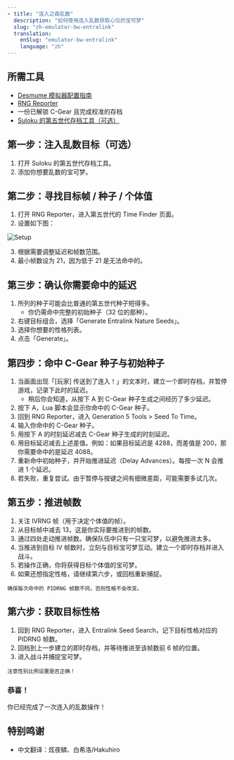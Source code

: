 ```yaml
---
- title: "连入之森乱数"
  description: "如何使用连入乱数获取心仪的宝可梦"
  slug: "zh-emulator-bw-entralink"
  translation:
    enSlug: "emulator-bw-entralink"
    language: "zh"
---
```


## 所需工具

- [Desmume 模拟器配置指南](/desmume-setup)
- [RNG Reporter](https://github.com/Bambo-Rambo/RNGReporter)
- 一份已解锁 C-Gear 且完成校准的存档
- [Suloku 的第五世代存档工具（可选）](https://projectpokemon.org/home/forums/topic/37801-gen-5-generation-5-save-tool-entralink-medals-join-avenue-and-others-not-in-pokegen/)

## 第一步：注入乱数目标（可选）

1. 打开 Suloku 的第五世代存档工具。
2. 添加你想要乱数的宝可梦。

## 第二步：寻找目标帧 / 种子 / 个体值

1. 打开 RNG Reporter，进入第五世代的 Time Finder 页面。
2. 设置如下图：

![Setup](/images/Black-and-White/Entralink/Setup.png)

3. 根据需要调整延迟和帧数范围。
4. 最小帧数设为 21，因为低于 21 是无法命中的。

## 第三步：确认你需要命中的延迟

1. 所列的种子可能会比普通的第五世代种子短得多。
   - 你仍需命中完整的初始种子（32 位的那种）。
2. 右键目标组合，选择「Generate Entralink Nature Seeds」。
3. 选择你想要的性格列表。
4. 点击「Generate」。

## 第四步：命中 C-Gear 种子与初始种子

1. 当画面出现「[玩家] 传送到了连入！」的文本时，建立一个即时存档，并暂停游戏，记录下此时的延迟。
   - 稍后你会知道，从按下 A 到 C-Gear 种子生成之间经历了多少延迟。
2. 按下 A，Lua 脚本会显示你命中的 C-Gear 种子。
3. 回到 RNG Reporter，进入 Generation 5 Tools > Seed To Time。
4. 输入你命中的 C-Gear 种子。
5. 用按下 A 的时刻延迟减去 C-Gear 种子生成的时刻延迟。
6. 用目标延迟减去上述差值。例如：如果目标延迟是 4288，而差值是 200，那你需要命中的是延迟 4088。
7. 重新命中初始种子，并开始推进延迟（Delay Advances）。每按一次 N 会推进 1 个延迟。
8. 若失败，重复尝试。由于暂停与按键之间有细微差距，可能需要多试几次。

## 第五步：推进帧数

1. 关注 IVRNG 帧（用于决定个体值的帧）。
2. 从目标帧中减去 13，这是你实际要推进到的帧数。
3. 通过四处走动推进帧数。确保队伍中只有一只宝可梦，以避免推进太多。
4. 当推进到目标 IV 帧数时，立刻与目标宝可梦互动。建立一个即时存档并进入战斗。
5. 若操作正确，你将获得目标个体值的宝可梦。
6. 如果还想指定性格，请继续第六步，或回档重新捕捉。

```
确保每次命中的 PIDRNG 帧数不同，否则性格不会改变。
```

## 第六步：获取目标性格

1. 回到 RNG Reporter，进入 Entralink Seed Search，记下目标性格对应的 PIDRNG 帧数。
2. 回档到上一步建立的即时存档，并等待推进至该帧数前 6 帧的位置。
3. 进入战斗并捕捉宝可梦。

```
注意性别比例设置是否正确！
```

### 恭喜！

你已经完成了一次连入的乱数操作！

## 特别鸣谢

- 中文翻译：炫夜鳞、白希洛/Hakuhiro
